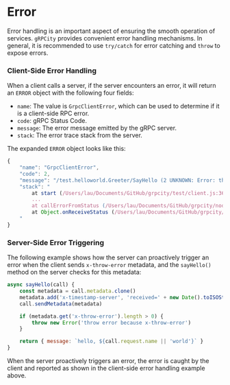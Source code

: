 # Error

Error handling is an important aspect of ensuring the smooth operation of services. `gRPCity` provides convenient error handling mechanisms.
In general, it is recommended to use `try/catch` for error catching and `throw` to expose errors.

### Client-Side Error Handling

When a client calls a server, if the server encounters an error, it will return an `ERROR` object with the following four fields:

- `name`: The value is `GrpcClientError`, which can be used to determine if it is a client-side RPC error.
- `code`: gRPC Status Code.
- `message`: The error message emitted by the gRPC server.
- `stack`: The error trace stack from the server.

The expanded `ERROR` object looks like this:

```javascript
{
    "name": "GrpcClientError",
    "code": 2,
    "message": "/test.helloworld.Greeter/SayHello (2 UNKNOWN: Error: throw error because x-throw-error [Error Message From Server, stack: at Greeter.SayHello (/Users/lau/Documents/GitHub/grpcity/test/server.js:27:13)])",
    "stack": "
        at start (/Users/lau/Documents/GitHub/grpcity/test/client.js:36:72)
        ...
        at callErrorFromStatus (/Users/lau/Documents/GitHub/grpcity/node_modules/@grpc/grpc-js/build/src/call.js:31:19)
        at Object.onReceiveStatus (/Users/lau/Documents/GitHub/grpcity/node_modules/@grpc/grpc-js/build/src/client.js:192:76)
    "
}
```

### Server-Side Error Triggering

The following example shows how the server can proactively trigger an error when the client sends `x-throw-error` metadata,
and the `sayHello()` method on the server checks for this metadata:

```javascript
async sayHello(call) {
    const metadata = call.metadata.clone()
    metadata.add('x-timestamp-server', 'received=' + new Date().toISOString())
    call.sendMetadata(metadata)

    if (metadata.get('x-throw-error').length > 0) {
        throw new Error('throw error because x-throw-error')
    }

    return { message: `hello, ${call.request.name || 'world'}` }
}
```

When the server proactively triggers an error, the error is caught by the client and reported as shown in the client-side error handling example above.